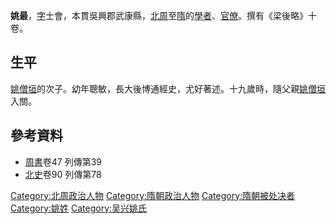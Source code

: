 {{expand|time=2015-11-25T23:56:49+00:00}}
{{no footnotes|time=2015-11-25T23:56:49+00:00}}
'''姚最'''{{BD|536年||602年||}}，[[表字|字]]士會，本貫吳興郡武康縣，[[北周|北周]]至[[隋朝|隋]]的[[學者|學者]]、[[官僚|官僚]]。撰有《梁後略》十卷。

==生平==
[[姚僧垣|姚僧垣]]的次子。幼年聰敏，長大後博通經史，尤好著述。十九歲時，隨父親[[姚僧垣|姚僧垣]]入關。

== 參考資料 ==
* [[周書|周書]]卷47 列傳第39
* [[北史|北史]]卷90 列傳第78

[[Category:北周政治人物|Category:北周政治人物]]
[[Category:隋朝政治人物|Category:隋朝政治人物]]
[[Category:隋朝被处决者|Category:隋朝被处决者]]
[[Category:姚姓|Category:姚姓]]
[[Category:吴兴姚氏|Category:吴兴姚氏]]